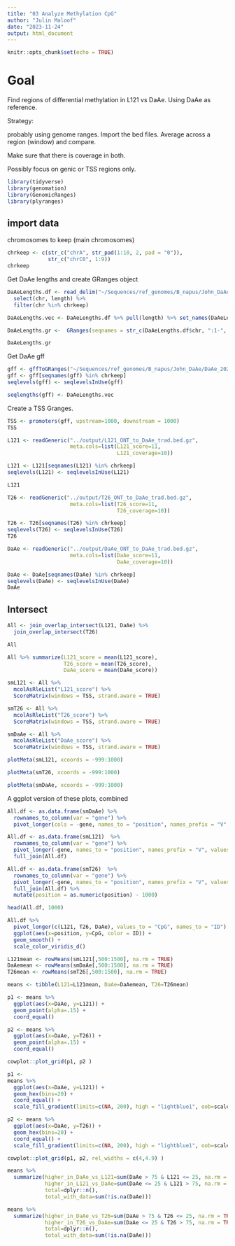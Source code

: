 ```yaml
---
title: "03 Analyze Methylation CpG"
author: "Julin Maloof"
date: "2023-11-24"
output: html_document
---
```


```r
knitr::opts_chunk$set(echo = TRUE)
```

# Goal

Find regions of differential methylation in L121 vs DaAe.  Using DaAe as reference.

Strategy:

probably using genome ranges.  Import the bed files.  Average across a region (window) and compare.

Make sure that there is coverage in both.

Possibly focus on genic or TSS regions only.

```r
library(tidyverse)
library(genomation)
library(GenomicRanges)
library(plyranges)
```

## import data

chromosomes to keep (main chromosomes)
```r
chrkeep <- c(str_c("chrA", str_pad(1:10, 2, pad = "0")),
             str_c("chrC0", 1:9))
chrkeep
```


Get DaAe lengths and create GRanges object
```r
DaAeLengths.df <- read_delim("~/Sequences/ref_genomes/B_napus/John_DaAe/DaAe_20210520.fa.fai", col_names = c("chr", "length") ) %>%
  select(chr, length) %>% 
  filter(chr %in% chrkeep)

DaAeLengths.vec <- DaAeLengths.df %>% pull(length) %>% set_names(DaAeLengths.df$chr)

DaAeLengths.gr <-  GRanges(seqnames = str_c(DaAeLengths.df$chr, ":1-", DaAeLengths.df$length), seqlengths = DaAeLengths.vec)

DaAeLengths.gr
```

Get DaAe gff
```r
gff <- gffToGRanges("~/Sequences/ref_genomes/B_napus/John_DaAe/DaAe_20210520.gff3", filter = "mRNA")
gff <- gff[seqnames(gff) %in% chrkeep] 
seqlevels(gff) <- seqlevelsInUse(gff)

seqlengths(gff) <- DaAeLengths.vec
```

Create a TSS Granges.
```r
TSS <- promoters(gff, upstream=1000, downstream = 1000)
TSS
```



```r
L121 <- readGeneric("../output/L121_ONT_to_DaAe_trad.bed.gz",
                    meta.cols=list(L121_score=11,
                                   L121_coverage=10))

L121 <- L121[seqnames(L121) %in% chrkeep] 
seqlevels(L121) <- seqlevelsInUse(L121)

L121
```

```r
T26 <- readGeneric("../output/T26_ONT_to_DaAe_trad.bed.gz",
                    meta.cols=list(T26_score=11,
                                   T26_coverage=10))

T26 <- T26[seqnames(T26) %in% chrkeep] 
seqlevels(T26) <- seqlevelsInUse(T26)
T26

```

```r
DaAe <- readGeneric("../output/DaAe_ONT_to_DaAe_trad.bed.gz",
                    meta.cols=list(DaAe_score=11,
                                   DaAe_coverage=10))

DaAe <- DaAe[seqnames(DaAe) %in% chrkeep] 
seqlevels(DaAe) <- seqlevelsInUse(DaAe)
DaAe

```

## Intersect


```r
All <- join_overlap_intersect(L121, DaAe) %>%
  join_overlap_intersect(T26)
```

```r
All
```

```r
All %>% summarize(L121_score = mean(L121_score), 
                  T26_score = mean(T26_score),
                  DaAe_score = mean(DaAe_score))
``` 


```r

smL121 <- All %>% 
  mcolAsRleList("L121_score") %>%
  ScoreMatrix(windows = TSS, strand.aware = TRUE)

smT26 <- All %>% 
  mcolAsRleList("T26_score") %>%
  ScoreMatrix(windows = TSS, strand.aware = TRUE)

smDaAe <- All %>% 
  mcolAsRleList("DaAe_score") %>%
  ScoreMatrix(windows = TSS, strand.aware = TRUE)
```


```r
plotMeta(smL121, xcoords = -999:1000)
```

```r
plotMeta(smT26, xcoords = -999:1000)
```

```r
plotMeta(smDaAe, xcoords = -999:1000)
```

A ggplot version of these plots, combined
```r
All.df <- as.data.frame(smDaAe) %>% 
  rownames_to_column(var = "gene") %>%
  pivot_longer(cols = -gene, names_to = "position", names_prefix = "V", values_to = "DaAe", values_drop_na = TRUE) 

All.df <- as.data.frame(smL121)  %>% 
  rownames_to_column(var = "gene") %>%
  pivot_longer(-gene, names_to = "position", names_prefix = "V", values_to = "L121", values_drop_na = TRUE) %>%
  full_join(All.df)

All.df <- as.data.frame(smT26)  %>% 
  rownames_to_column(var = "gene") %>%
  pivot_longer(-gene, names_to = "position", names_prefix = "V", values_to = "T26", values_drop_na = TRUE) %>%
  full_join(All.df) %>%
  mutate(position = as.numeric(position) - 1000)

head(All.df, 1000)
```


```r
All.df %>%
  pivot_longer(c(L121, T26, DaAe), values_to = "CpG", names_to = "ID") %>%
  ggplot(aes(x=position, y=CpG, color = ID)) +
  geom_smooth() +
  scale_color_viridis_d()
```



```r
L121mean <- rowMeans(smL121[,500:1500], na.rm = TRUE)
DaAemean <- rowMeans(smDaAe[,500:1500], na.rm = TRUE)
T26mean <- rowMeans(smT26[,500:1500], na.rm = TRUE)

means <- tibble(L121=L121mean, DaAe=DaAemean, T26=T26mean)
```

```r
p1 <- means %>%
  ggplot(aes(x=DaAe, y=L121)) +
  geom_point(alpha=.15) +
  coord_equal()

p2 <- means %>%
  ggplot(aes(x=DaAe, y=T26)) +
  geom_point(alpha=.15) +
  coord_equal()

cowplot::plot_grid(p1, p2 )
```
 
```r
p1 <- 
means %>%
  ggplot(aes(x=DaAe, y=L121)) +
  geom_hex(bins=20) +
  coord_equal() +
  scale_fill_gradient(limits=c(NA, 200), high = "lightblue1", oob=scales::squish, guide = FALSE, trans="log10")

p2 <- means %>%
  ggplot(aes(x=DaAe, y=T26)) +
  geom_hex(bins=20) +
  coord_equal() +
  scale_fill_gradient(limits=c(NA, 200), high = "lightblue1", oob=scales::squish, trans="log10")

cowplot::plot_grid(p1, p2, rel_widths = c(4,4.9) )
```

```r
means %>% 
  summarize(higher_in_DaAe_vs_L121=sum(DaAe > 75 & L121 <= 25, na.rm = TRUE),
            higher_in_L121_vs_DaAe=sum(DaAe <= 25 & L121 > 75, na.rm = TRUE),
            total=dplyr::n(),
            total_with_data=sum(!is.na(DaAe)))
```

```r
means %>%
  summarize(higher_in_DaAe_vs_T26=sum(DaAe > 75 & T26 <= 25, na.rm = TRUE),
            higher_in_T26_vs_DaAe=sum(DaAe <= 25 & T26 > 75, na.rm = TRUE),
            total=dplyr::n(),
            total_with_data=sum(!is.na(DaAe)))
```


